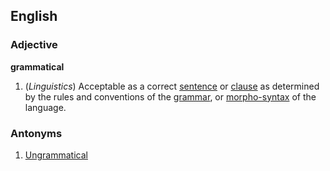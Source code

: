 ==English==

===Adjective===
'''grammatical'''
# (''Linguistics'') Acceptable as a correct [[sentence]] or [[clause]] as determined by the rules and conventions of the [[grammar]], or [[morpho-syntax]] of the language.

===Antonyms===
#[[Ungrammatical]]